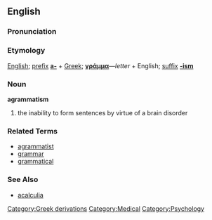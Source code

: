 ==English==

===Pronunciation===

===Etymology===
[[English]]; [[prefix]] '''[[a-]]''' + [[Greek]]; '''[[γράμμα]]'''&mdash;''letter'' + English; [[suffix]] '''[[-ism]]'''

===Noun===
'''agrammatism'''
# the inability to form sentences by virtue of a brain disorder

===Related Terms===
* [[agrammatist]]
* [[grammar]]
* [[grammatical]]

===See Also===
* [[acalculia]]

[[Category:Greek derivations]]
[[Category:Medical]]
[[Category:Psychology]]